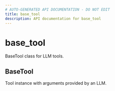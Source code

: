 ```yaml
---
# AUTO-GENERATED API DOCUMENTATION - DO NOT EDIT
title: base_tool
description: API documentation for base_tool
---
```


# base_tool

BaseTool class for LLM tools.

## <ApiType type="Class" path="tools/base_tool/index" symbolName="BaseTool" /> BaseTool

Tool instance with arguments provided by an LLM.

